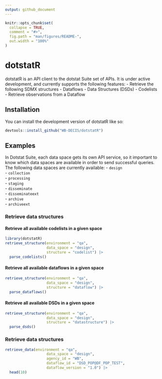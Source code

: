 ```yaml
---
output: github_document
---
```


<!-- README.md is generated from README.Rmd. Please edit that file -->

```r
knitr::opts_chunk$set(
  collapse = TRUE,
  comment = "#>",
  fig.path = "man/figures/README-",
  out.width = "100%"
)
```

# dotstatR

dotstatR is an API client to the dotstat Suite set of APIs. It is under active
development, and currently supports the following features:
- Retrieve the following SDMX structures
  - Dataflows
  - Data Structures (DSDs)
  - Codelists
- Retrieve observations from a Dataflow

## Installation

You can install the development version of dotstatR like so:

```r
devtools::install_github("WB-DECIS/dotstatR")
```

## Examples
In Dotstat Suite, each data space gets its own API service, so it important to
know which data spaces are available in order to send successful queries. The 
following data spaces are currently available:
- `design`  
- `collection`  
- `processing`  
- `staging`  
- `disseminate`  
- `disseminateext`  
- `archive`  
- `archiveext`  

### Retrieve data structures

#### Retrieve all available codelists in a given space
```r
library(dotstatR)
retrieve_structure(environment = "qa",
                   data_space = "design",
                   structure = "codelist") |>
  parse_codelists()
```

#### Retrieve all available dataflows in a given space
```r
retrieve_structure(environment = "qa",
                   data_space = "design",
                   structure = "dataflow") |>
  parse_dataflows()
```


#### Retrieve all available DSDs in a given space
```r
retrieve_structure(environment = "qa",
                   data_space = "design",
                   structure = "datastructure") |>
  parse_dsds()
```

### Retrieve data structures

```r
retrieve_data(environment = "qa",
                   data_space = "design",
                   agency_id = "WB",
                   dataflow_id = "DSD_POP@DF_POP_TEST",
                   dataflow_version = "1.0") |>
  head(10)
```


